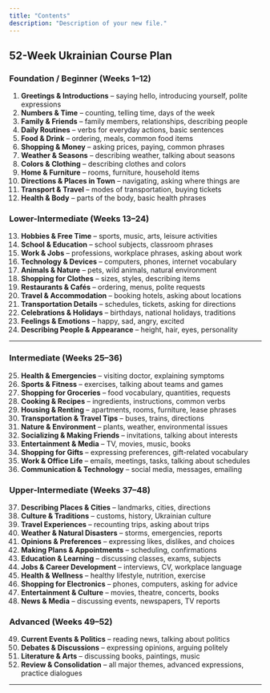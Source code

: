 ```yaml
---
title: "Contents"
description: "Description of your new file."
---
```


## **52-Week Ukrainian Course Plan**

### **Foundation / Beginner (Weeks 1–12)**

 1. **Greetings & Introductions** – saying hello, introducing yourself, polite expressions
 2. **Numbers & Time** – counting, telling time, days of the week
 3. **Family & Friends** – family members, relationships, describing people
 4. **Daily Routines** – verbs for everyday actions, basic sentences
 5. **Food & Drink** – ordering, meals, common food items
 6. **Shopping & Money** – asking prices, paying, common phrases
 7. **Weather & Seasons** – describing weather, talking about seasons
 8. **Colors & Clothing** – describing clothes and colors
 9. **Home & Furniture** – rooms, furniture, household items
10. **Directions & Places in Town** – navigating, asking where things are
11. **Transport & Travel** – modes of transportation, buying tickets
12. **Health & Body** – parts of the body, basic health phrases

### **Lower-Intermediate (Weeks 13–24)**

13. **Hobbies & Free Time** – sports, music, arts, leisure activities
14. **School & Education** – school subjects, classroom phrases
15. **Work & Jobs** – professions, workplace phrases, asking about work
16. **Technology & Devices** – computers, phones, internet vocabulary
17. **Animals & Nature** – pets, wild animals, natural environment
18. **Shopping for Clothes** – sizes, styles, describing items
19. **Restaurants & Cafés** – ordering, menus, polite requests
20. **Travel & Accommodation** – booking hotels, asking about locations
21. **Transportation Details** – schedules, tickets, asking for directions
22. **Celebrations & Holidays** – birthdays, national holidays, traditions
23. **Feelings & Emotions** – happy, sad, angry, excited
24. **Describing People & Appearance** – height, hair, eyes, personality

---

### **Intermediate (Weeks 25–36)**

25. **Health & Emergencies** – visiting doctor, explaining symptoms
26. **Sports & Fitness** – exercises, talking about teams and games
27. **Shopping for Groceries** – food vocabulary, quantities, requests
28. **Cooking & Recipes** – ingredients, instructions, common verbs
29. **Housing & Renting** – apartments, rooms, furniture, lease phrases
30. **Transportation & Travel Tips** – buses, trains, directions
31. **Nature & Environment** – plants, weather, environmental issues
32. **Socializing & Making Friends** – invitations, talking about interests
33. **Entertainment & Media** – TV, movies, music, books
34. **Shopping for Gifts** – expressing preferences, gift-related vocabulary
35. **Work & Office Life** – emails, meetings, tasks, talking about schedules
36. **Communication & Technology** – social media, messages, emailing

### **Upper-Intermediate (Weeks 37–48)**

37. **Describing Places & Cities** – landmarks, cities, directions
38. **Culture & Traditions** – customs, history, Ukrainian culture
39. **Travel Experiences** – recounting trips, asking about trips
40. **Weather & Natural Disasters** – storms, emergencies, reports
41. **Opinions & Preferences** – expressing likes, dislikes, and choices
42. **Making Plans & Appointments** – scheduling, confirmations
43. **Education & Learning** – discussing classes, exams, subjects
44. **Jobs & Career Development** – interviews, CV, workplace language
45. **Health & Wellness** – healthy lifestyle, nutrition, exercise
46. **Shopping for Electronics** – phones, computers, asking for advice
47. **Entertainment & Culture** – movies, theatre, concerts, books
48. **News & Media** – discussing events, newspapers, TV reports

### **Advanced (Weeks 49–52)**

49. **Current Events & Politics** – reading news, talking about politics
50. **Debates & Discussions** – expressing opinions, arguing politely
51. **Literature & Arts** – discussing books, paintings, music
52. **Review & Consolidation** – all major themes, advanced expressions, practice dialogues

---